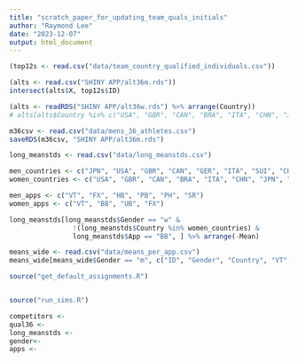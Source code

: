 ```yaml
---
title: "scratch_paper_for_updating_team_quals_initials"
author: "Raymond Lee"
date: "2023-12-07"
output: html_document
---
```


```r
(top12s <- read.csv("data/team_country_qualified_individuals.csv"))
```

```r
(alts <- read.csv("SHINY APP/alt36m.rds"))
intersect(alts$X, top12s$ID)
```


```r
(alts <- readRDS("SHINY APP/alt36w.rds") %>% arrange(Country))
# alts[alts$Country %in% c("USA", "GBR", "CAN", "BRA", "ITA", "CHN", "JPN", "FRA", "KOR", "AUS", "NED", "ROU"), ]
```


```r
m36csv <- read.csv("data/mens_36_athletes.csv")
saveRDS(m36csv, "SHINY APP/alt36m.rds")
```





```r
long_meanstds <- read.csv("data/long_meanstds.csv")

men_countries <- c("JPN", "USA", "GBR", "CAN", "GER", "ITA", "SUI", "CHN", "ESP", "UKR",  "TUR", "NED")
women_countries <- c("USA", "GBR", "CAN", "BRA", "ITA", "CHN", "JPN", "FRA", "KOR", "AUS", "NED", "ROU")

men_apps <- c("VT", "FX", "HB", "PB", "PH", "SR")
women_apps <- c("VT", "BB", "UB", "FX")

long_meanstds[long_meanstds$Gender == "w" &
                !(long_meanstds$Country %in% women_countries) &
                long_meanstds$App == "BB", ] %>% arrange(-Mean)
```

```r
means_wide <- read.csv("data/means_per_app.csv")
means_wide[means_wide$Gender == "m", c("ID", "Gender", "Country", "VT", "FX", "SR", "PB", "HB", "PH")]
```



```r
source("get_default_assignments.R")



```


```r
source("run_sims.R")

competitors <- 
qual36 <- 
long_meanstds <-
gender<-
apps <- 


```





